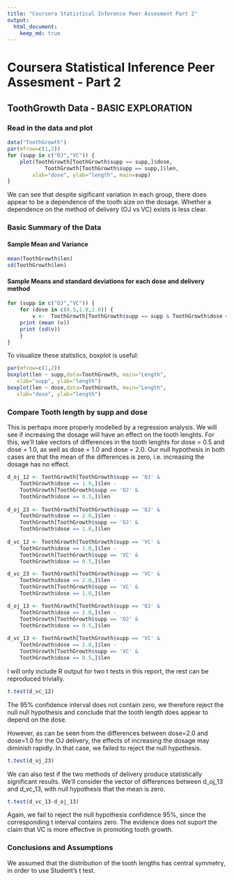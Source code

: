 ```yaml
---
title: "Coursera Statistical Inference Peer Assesment Part 2"
output: 
  html_document:
    keep_md: true
---
```


# Coursera Statistical Inference Peer Assesment - Part 2

<!-- Assignment 

1. Load the ToothGrowth data and perform some basic exploratory data
analyses

2. Provide a basic summary of the data.  

3. Use confidence intervals and hypothesis tests to compare tooth growth
by supp and dose. (Use the techniques from class even if there's other
approaches worth considering)

4. State your conclusions and the assumptions needed for your
conclusions.  -->

## ToothGrowth Data - BASIC EXPLORATION

### Read in the data and plot
```r
data("ToothGrowth")
par(mfrow=c(1,2)) 
for (supp in c("OJ","VC")) {
    plot(ToothGrowth[ToothGrowth$supp == supp,]$dose, 
    		ToothGrowth[ToothGrowth$supp == supp,]$len, 
		xlab="dose", ylab="length", main=supp)
}
```

We can see that despite sigificant variation in each group, there does appear to be a dependence of the tooth size on the dosage. Whether a dependence on the method of delivery (OJ vs VC) exists is less clear.

### Basic Summary of the Data

#### Sample Mean and Variance
```r
mean(ToothGrowth$len)
sd(ToothGrowth$len)
```

#### Sample Means and standard deviations for each dose and delivery method
```r
for (supp in c("OJ","VC")) {
    for (dose in c(0.5,1.0,2.0)) {
    	v <-  ToothGrowth[ToothGrowth$supp == supp & ToothGrowth$dose == dose,]$len
	print (mean (v))
	print (sd(v))
    }
}

```

To visualize these statistics, boxplot is useful:

```r
par(mfrow=c(1,2)) 
boxplot(len ~ supp,data=ToothGrowth, main="Length",
   xlab="supp", ylab="length") 
boxplot(len ~ dose,data=ToothGrowth, main="Length",
   xlab="dose", ylab="length") 
```


### Compare Tooth length by supp and dose
This is perhaps more properly modelled by a regression analysis. We will see if increasing the dosage will have an effect on the tooth lenghts. For this, we'll take vectors of differences in the tooth lenghts for dose = 0.5 and dose = 1.0, as well as dose = 1.0 and dose = 2.0.
Our null hypothesis in both cases are that the mean of the differences is zero, i.e. increasing the dosage has no effect.
```r
d_oj_12 <- ToothGrowth[ToothGrowth$supp == 'OJ' & 
	ToothGrowth$dose == 1.0,]$len - 
	ToothGrowth[ToothGrowth$supp == 'OJ' & 
	ToothGrowth$dose == 0.5,]$len 
	
d_oj_23 <- ToothGrowth[ToothGrowth$supp == 'OJ' & 
	ToothGrowth$dose == 2.0,]$len - 
	ToothGrowth[ToothGrowth$supp == 'OJ' & 
	ToothGrowth$dose == 1.0,]$len 
	
d_vc_12 <- ToothGrowth[ToothGrowth$supp == 'VC' & 
	ToothGrowth$dose == 1.0,]$len - 
	ToothGrowth[ToothGrowth$supp == 'VC' & 
	ToothGrowth$dose == 0.5,]$len 

d_vc_23 <- ToothGrowth[ToothGrowth$supp == 'VC' & 
	ToothGrowth$dose == 2.0,]$len - 
	ToothGrowth[ToothGrowth$supp == 'VC' & 
	ToothGrowth$dose == 1.0,]$len 

d_oj_13 <- ToothGrowth[ToothGrowth$supp == 'OJ' & 
	ToothGrowth$dose == 2.0,]$len - 
	ToothGrowth[ToothGrowth$supp == 'OJ' & 
	ToothGrowth$dose == 0.5,]$len 
	
d_vc_13 <- ToothGrowth[ToothGrowth$supp == 'VC' & 
	ToothGrowth$dose == 2.0,]$len - 
	ToothGrowth[ToothGrowth$supp == 'VC' & 
	ToothGrowth$dose == 0.5,]$len 
```

I will only include R output for two t tests in this report, the rest can be reproduced trivially.

```r
t.test(d_vc_12)
```
The 95% confidence interval does not contain zero, we therefore reject the null null hypothesis and conclude that the tooth length does appear to depend on the dose. 

However, as can be seen from the differences between dose=2.0 and dose=1.0 for the OJ delivery, the effects of increasing the dosage may diminish rapidly. In that case, we failed to reject the null hypothesis.
```r
t.test(d_oj_23)
```

We can also test if the two methods of delivery produce statistically significant results. We'll consider the vector of differences between d_oj_13 and d_vc_13, with null hypothesis that the mean is zero.

```r
t.test(d_vc_13-d_oj_13)
```

Again, we fail to reject the null hypothesis confidence 95%, since the corresponding t interval contains zero. The evidence does not suport the claim that VC is more effective in promoting tooth growth.

### Conclusions and Assumptions
We assumed that the distribution of the tooth lengths has central symmetry, in order to use Student's t test. 